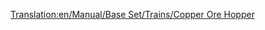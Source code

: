 [[Translation:en/Manual/Base Set/Trains/Copper Ore Hopper]]
{{en/Manual/Base Set/Trains/Trains Carriages new|Picture=[[File:en/Manual/Base Set/Trains/Copperorehopper.png]]
|NormalCost=£1,048 ($2,096)
|NormalWeight=19 / 49 t
|NormalCapacity=30 tonnes of copper ore
|MonoCost="
|MonoWeight=19 / 54 t
|MonoCapacity=35 tonnes of copper ore
|MagCost="
|MagWeight=19 / 56 t
|MagCapacity=37 tonnes of copper ore
|Description=This van is used for transporting copper ore from coppermines to factories in subtropic terretories
}}